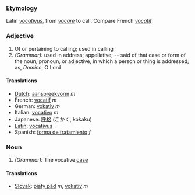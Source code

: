 ===Etymology===
Latin ''[[vocativus]]'', from ''[[vocare]]'' to call. Compare French ''[[vocatif]]''
===Adjective===
#Of or pertaining to calling; used in calling
#''(Grammar):'' used in address; appellative; -- said of that case or form of the noun, pronoun, or adjective, in which a person or thing is addressed; as, ''Domine'', O Lord
====Translations====
*[[Dutch]]: [[aanspreekvorm]] ''m''
*French: [[vocatif]] ''m''
*German: [[vokativ]] ''m''
*Italian: [[vocativo]] ''m''
*Japanese: [[呼格]] (こかく, kokaku)
*[[Latin]]: [[vocativus]]
*Spanish: [[forma de tratamiento]] ''f''

===Noun===
#''(Grammar):'' The vocative [[case]]
====Translations====
*[[Slovak]]: [[piaty pád]] ''m'', [[vokatív]] ''m''